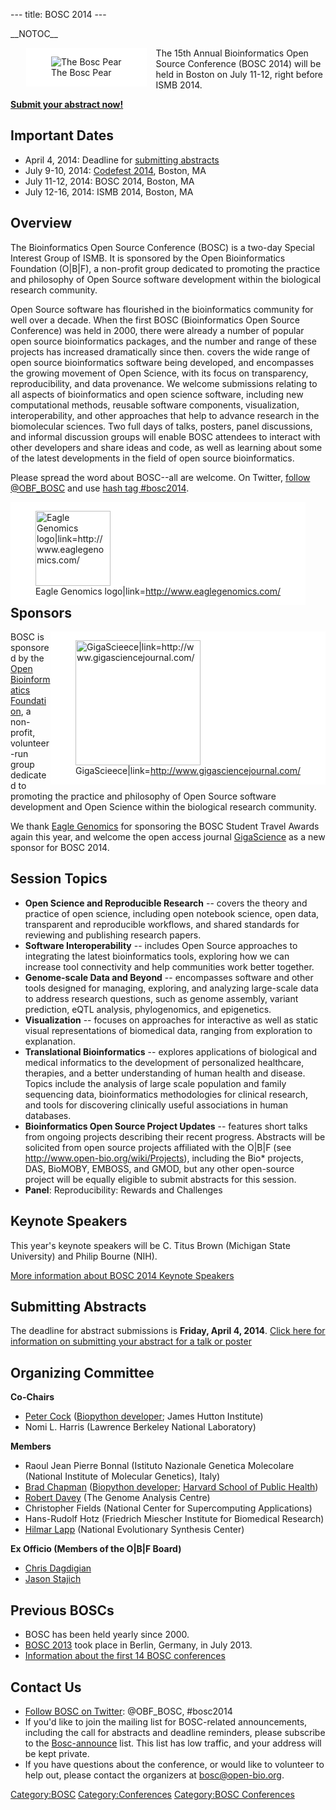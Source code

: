 ---
title: BOSC 2014
---

__NOTOC__

<div style="float:left; maxwidth: 180px; margin-left:25px; margin-right:15px; background-color: #FFFFFF">[[Image:Pear.png|left|The Bosc Pear]]</div>

The 15th Annual Bioinformatics Open Source Conference (BOSC 2014) will be held in Boston on July 11-12, right before ISMB 2014.

'''[[BOSC_Abstract_Submission|Submit your abstract now!]]'''

== Important Dates ==


* April 4, 2014: Deadline for [[BOSC_Abstract_Submission|submitting abstracts]]
* July 9-10, 2014: [[Codefest 2014]], Boston, MA
* July 11-12, 2014: BOSC 2014, Boston, MA
* July 12-16, 2014: ISMB 2014, Boston, MA

== Overview ==

The Bioinformatics Open Source Conference (BOSC) is a two-day Special Interest Group of ISMB. It is sponsored by the Open Bioinformatics Foundation (O|B|F), a non-profit group dedicated to promoting the practice and philosophy of Open Source software development within the biological research community. 

Open Source software has flourished in the bioinformatics community for well over a decade. When the first BOSC (Bioinformatics Open Source Conference) was held in 2000, there were already a number of popular open source bioinformatics packages, and the number and range of these projects has increased dramatically since then.  covers the wide range of open source bioinformatics software being developed, and encompasses the growing movement of Open Science, with its focus on transparency, reproducibility, and data provenance.  We welcome submissions relating to all aspects of bioinformatics and open science software, including new computational methods, reusable software components, visualization, interoperability, and other approaches that help to advance research in the biomolecular sciences. Two full days of talks, posters, panel discussions, and informal discussion groups will enable BOSC attendees to interact with other developers and share ideas and code, as well as learning about some of the latest developments in the field of open source bioinformatics.

Please spread the word about BOSC--all are welcome. On Twitter, [https://twitter.com/OBF_BOSC follow @OBF_BOSC] and use [https://twitter.com/search?q=%23BOSC2014 hash tag #bosc2014].

<div style="float:left; margin-right:20px; maxwidth: 180px; background-color: #FFFFFF">[[File:Eagle_logo_2013.jpg‎|120px|right|Eagle Genomics logo|link=http://www.eaglegenomics.com/]]</div>

== Sponsors ==

<div style="float:right; maxwidth: 180px; background-color: #FFFFFF">[[File:gigascience-07.png‎|200px|right|GigaScieece|link=http://www.gigasciencejournal.com/]]</div>

BOSC is sponsored by the [[Main_Page|Open Bioinformatics Foundation]], a non-profit, volunteer-run group dedicated to promoting the practice and philosophy of Open Source software development and Open Science within the biological research community.

We thank [http://www.eaglegenomics.com/ Eagle Genomics] for sponsoring the BOSC Student Travel Awards again this year, and welcome the open access journal [http://www.gigasciencejournal.com/ GigaScience] as a new sponsor for BOSC 2014.

== Session Topics == 
* '''Open Science and Reproducible Research''' -- covers the theory and practice of open science, including open notebook science, open data, transparent and reproducible workflows, and shared standards for reviewing and publishing research papers.
* '''Software Interoperability''' -- includes Open Source approaches to integrating the latest bioinformatics tools, exploring how we can increase tool connectivity and help communities work better together.
* '''Genome-scale Data and Beyond''' -- encompasses software and other tools designed for managing, exploring, and analyzing large-scale data to address research questions, such as genome assembly, variant prediction, eQTL analysis, phylogenomics, and epigenetics.
* '''Visualization''' -- focuses on approaches for interactive as well as static visual representations of biomedical data, ranging from exploration to explanation.
* '''Translational Bioinformatics''' -- explores applications of biological and medical informatics to the development of personalized healthcare, therapies, and a better understanding of human health and disease. Topics include the analysis of large scale population and family sequencing data, bioinformatics methodologies for clinical research, and tools for discovering clinically useful associations in human databases.
* '''Bioinformatics Open Source Project Updates''' -- features short talks from ongoing projects describing their recent progress. Abstracts will be solicited from open source projects affiliated with the O|B|F (see http://www.open-bio.org/wiki/Projects), including the Bio* projects, DAS, BioMOBY, EMBOSS, and GMOD, but any other open-source project will be equally eligible to submit abstracts for this session.
* '''Panel''': Reproducibility: Rewards and Challenges

== Keynote Speakers ==
This year's keynote speakers will be C. Titus Brown (Michigan State University) and Philip Bourne (NIH).

[[BOSC_2014_Keynote_Speakers|More information about BOSC 2014 Keynote Speakers]]

== Submitting Abstracts ==

The deadline for abstract submissions is '''Friday, April 4, 2014'''.  [[BOSC_Abstract_Submission|Click here for information on submitting your abstract for a talk or poster]]

== Organizing Committee ==

'''Co-Chairs'''

* [http://www.scri.ac.uk/staff/petercock Peter Cock] ([http://biopython.org Biopython developer]; James Hutton Institute)
* Nomi L. Harris (Lawrence Berkeley National Laboratory)

'''Members'''

* Raoul Jean Pierre Bonnal (Istituto Nazionale Genetica Molecolare (National Institute of Molecular Genetics), Italy)
* [http://bcbio.wordpress.com Brad Chapman] ([http://biopython.org Biopython developer]; [http://compbio.sph.harvard.edu/chb/ Harvard School of Public Health])
* [http://www.tgac.ac.uk/bioinformatics/sequencing-informatics/robert-davey/ Robert Davey] (The Genome Analysis Centre)
* Christopher Fields (National Center for Supercomputing Applications)
* Hans-Rudolf Hotz (Friedrich Miescher Institute for Biomedical Research)
* [http://www.bioperl.org/wiki/Hilmar_Lapp Hilmar Lapp] (National Evolutionary Synthesis Center)

'''Ex Officio (Members of the O|B|F Board)'''
* [http://www.bioperl.org/wiki/Chris_Dagdigian Chris Dagdigian]
* [http://www.bioperl.org/wiki/Jason_Stajich Jason Stajich]

== Previous BOSCs ==

* BOSC has been held yearly since 2000.
* [[BOSC 2013]] took place in Berlin, Germany, in July 2013.
* [[Past BOSC conferences | Information about the first 14 BOSC conferences]]

== Contact Us ==

* [http://twitter.com/#!/BOSC2012 Follow BOSC on Twitter]: @OBF_BOSC, #bosc2014
* If you'd like to join the mailing list for BOSC-related announcements, including the call for abstracts and deadline reminders, please subscribe to the [http://lists.open-bio.org/mailman/listinfo/bosc-announce Bosc-announce] list.  This list has low traffic, and your address will be kept private.
* If you have questions about the conference, or would like to volunteer to help out, please contact the organizers at [mailto:bosc@open-bio.org bosc@open-bio.org].

[[Category:BOSC]] [[Category:Conferences]]
[[Category:BOSC Conferences]]
